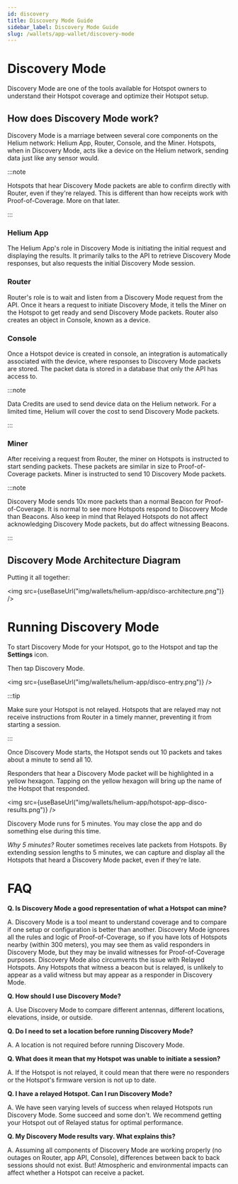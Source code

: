 ```yaml
---
id: discovery
title: Discovery Mode Guide
sidebar_label: Discovery Mode Guide
slug: /wallets/app-wallet/discovery-mode
---
```




# Discovery Mode

Discovery Mode are one of the tools available for Hotspot owners to understand their Hotspot coverage and optimize their Hotspot setup.

## How does Discovery Mode work?

Discovery Mode is a marriage between several core components on the Helium network: Helium App, Router, Console, and the Miner. Hotspots, when in Discovery Mode, acts like a device on the Helium network, sending data just like any sensor would. 

:::note

Hotspots that hear Discovery Mode packets are able to confirm directly with Router, even if they're relayed. This is different than how receipts work with Proof-of-Coverage. More on that later.

:::

### Helium App
The Helium App's role in Discovery Mode is initiating the initial request and displaying the results. It primarily talks to the API to retrieve Discovery Mode responses, but also requests the initial Discovery Mode session.

### Router
Router's role is to wait and listen from a Discovery Mode request from the API. Once it hears a request to initiate Discovery Mode, it tells the Miner on the Hotspot to get ready and send Discovery Mode packets.
Router also creates an object in Console, known as a device.

### Console
Once a Hotspot device is created in console, an integration is automatically associated with the device, where responses to Discovery Mode packets are stored. The packet data is stored in a database that only the API has access to.

:::note

Data Credits are used to send device data on the Helium network. For a limited time, Helium will cover the cost to send Discovery Mode packets.

:::

### Miner
After receiving a request from Router, the miner on Hotspots is instructed to start sending packets. These packets are similar in size to Proof-of-Coverage packets.
Miner is instructed to send 10 Discovery Mode packets.

:::note

Discovery Mode sends 10x more packets than a normal Beacon for Proof-of-Coverage. It is normal to see more Hotspots respond to Discovery Mode than Beacons. Also keep in mind that Relayed Hotspots do not affect acknowledging Discovery Mode packets, but do affect witnessing Beacons.

:::

## Discovery Mode Architecture Diagram

Putting it all together:

<img src={useBaseUrl("img/wallets/helium-app/disco-architecture.png")} />

# Running Discovery Mode
To start Discovery Mode for your Hotspot, go to the Hotspot and tap the **Settings** icon.

Then tap Discovery Mode.

<img src={useBaseUrl("img/wallets/helium-app/disco-entry.png")} />


:::tip

Make sure your Hotspot is not relayed. Hotspots that are relayed may not receive instructions from Router in a timely manner, preventing it from starting a session.

:::

Once Discovery Mode starts, the Hotspot sends out 10 packets and takes about a minute to send all 10. 

Responders that hear a Discovery Mode packet will be highlighted in a yellow hexagon. Tapping on the yellow hexagon will bring up the name of the Hotspot that responded.

<img src={useBaseUrl("img/wallets/helium-app/hotspot-app-disco-results.png")} />

Discovery Mode runs for 5 minutes. You may close the app and do something else during this time.

*Why 5 minutes?*
Router sometimes receives late packets from Hotspots. By extending session lengths to 5 minutes, we can capture and display all the Hotspots that heard a Discovery Mode packet, even if they're late.

# FAQ
**Q. Is Discovery Mode a good representation of what a Hotspot can mine?**

A. Discovery Mode is a tool meant to understand coverage and to compare if one setup or configuration is better than another. Discovery Mode ignores all the rules and logic of Proof-of-Coverage, so if you have lots of Hotspots nearby (within 300 meters), you may see them as valid responders in Discovery Mode, but they may be invalid witnesses for Proof-of-Coverage purposes.
Discovery Mode also circumvents the issue with Relayed Hotspots. Any Hotspots that witness a beacon but is relayed, is unlikely to appear as a valid witness but may appear as a responder in Discovery Mode.

**Q. How should I use Discovery Mode?**

A. Use Discovery Mode to compare different antennas, different locations, elevations, inside, or outside. 

**Q. Do I need to set a location before running Discovery Mode?**

A. A location is not required before running Discovery Mode.

**Q. What does it mean that my Hotspot was unable to initiate a session?**

A. If the Hotspot is not relayed, it could mean that there were no responders or the Hotspot's firmware version is not up to date. 

**Q. I have a relayed Hotspot. Can I run Discovery Mode?**

A. We have seen varying levels of success when relayed Hotspots run Discovery Mode. Some succeed and some don't. We recommend getting your Hotspot out of Relayed status for optimal performance.

**Q. My Discovery Mode results vary. What explains this?**

A. Assuming all components of Discovery Mode are working properly (no outages on Router, app API, Console), differences between back to back sessions should not exist. But! Atmospheric and environmental impacts can affect whether a Hotspot can receive a packet. 
